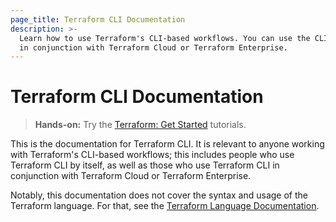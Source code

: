 ```yaml
---
page_title: Terraform CLI Documentation
description: >-
  Learn how to use Terraform's CLI-based workflows. You can use the CLI alone or
  in conjunction with Terraform Cloud or Terraform Enterprise.
---
```


# Terraform CLI Documentation

> **Hands-on:** Try the [Terraform: Get Started](https://learn.hashicorp.com/collections/terraform/aws-get-started?utm_source=WEBSITE&utm_medium=WEB_IO&utm_offer=ARTICLE_PAGE&utm_content=DOCS) tutorials.

This is the documentation for Terraform CLI. It is relevant to anyone working
with Terraform's CLI-based workflows; this includes people who use Terraform CLI
by itself, as well as those who use Terraform CLI in conjunction with Terraform
Cloud or Terraform Enterprise.

Notably, this documentation does not cover the syntax and usage of the Terraform
language. For that, see the
[Terraform Language Documentation](/language).
